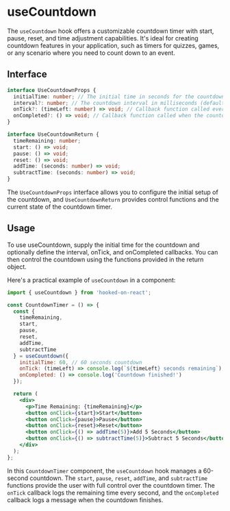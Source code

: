 # useCountdown

The `useCountdown` hook offers a customizable countdown timer with start, pause, reset, and time adjustment capabilities. It's ideal for creating countdown features in your application, such as timers for quizzes, games, or any scenario where you need to count down to an event.

## Interface

```typescript
interface UseCountdownProps {
  initialTime: number; // The initial time in seconds for the countdown
  interval?: number; // The countdown interval in milliseconds (default is 1000ms)
  onTick?: (timeLeft: number) => void; // Callback function called every interval with the time remaining
  onCompleted?: () => void; // Callback function called when the countdown reaches zero
}

interface UseCountdownReturn {
  timeRemaining: number;
  start: () => void;
  pause: () => void;
  reset: () => void;
  addTime: (seconds: number) => void;
  subtractTime: (seconds: number) => void;
}
```

The `UseCountdownProps` interface allows you to configure the initial setup of the countdown, and `UseCountdownReturn` provides control functions and the current state of the countdown timer.

## Usage

To use useCountdown, supply the initial time for the countdown and optionally define the interval, onTick, and onCompleted callbacks. You can then control the countdown using the functions provided in the return object.

Here's a practical example of `useCountdown` in a component:

```jsx
import { useCountdown } from 'hooked-on-react';

const CountdownTimer = () => {
  const {
    timeRemaining,
    start,
    pause,
    reset,
    addTime,
    subtractTime
  } = useCountdown({
    initialTime: 60, // 60 seconds countdown
    onTick: (timeLeft) => console.log(`${timeLeft} seconds remaining`),
    onCompleted: () => console.log('Countdown finished!')
  });

  return (
    <div>
      <p>Time Remaining: {timeRemaining}</p>
      <button onClick={start}>Start</button>
      <button onClick={pause}>Pause</button>
      <button onClick={reset}>Reset</button>
      <button onClick={() => addTime(5)}>Add 5 Seconds</button>
      <button onClick={() => subtractTime(5)}>Subtract 5 Seconds</button>
    </div>
  );
};

```

In this `CountdownTimer` component, the `useCountdown` hook manages a 60-second countdown. The `start`, `pause`, `reset`, `addTime`, and `subtractTime` functions provide the user with full control over the countdown timer. The `onTick` callback logs the remaining time every second, and the `onCompleted` callback logs a message when the countdown finishes.
